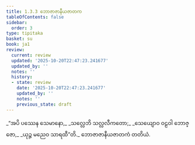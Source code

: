 ```yaml
---
title: 1.3.3 ဘောဇာဇာနီယဇာတက
tableOfContents: false
sidebar:
  order: 3
type: tipitaka
basket: su
book: ja1
review:
  current: review
  updated: '2025-10-20T22:47:23.241677'
  updated_by: ''
  notes: ''
  history:
  - state: review
    date: '2025-10-20T22:47:23.241677'
    updated_by: ''
    notes: ''
    previous_state: draft
---
```



<DynamicBreadcrumb />


<ReviewStatus review={frontmatter.review} showDetails={true} />

<HypothesisAnnotation frontmatter={frontmatter} />

<Division number="23" book="ja1" e="ch" v="22" p="6">

<Paragraph number="50" type="verses" book="ja1">
_“အပိ ပဿေန သေမာနော,_  
_သလ္လေဘိ သလ္လလီကတော;_  
_သေယျောဝ ဝဠဝါ ဘောဇ္ဇော,_  
_ယုဉ္ဇ မညေဝ သာရထီ”တိ._  


</Paragraph>
</Division>

<Paragraph number="51" type="center" book="ja1">
ဘောဇာဇာနီယဇာတကံ တတိယံ.
</Paragraph>